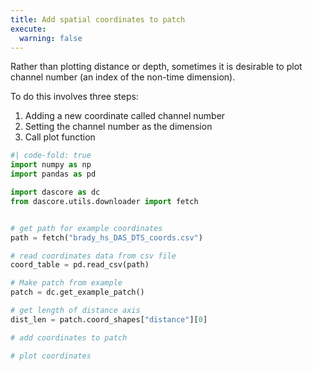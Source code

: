 ```yaml
---
title: Add spatial coordinates to patch
execute:
  warning: false
---
```


Rather than plotting distance or depth, sometimes it is desirable to plot channel number (an index of the non-time dimension).

To do this involves three steps:

1. Adding a new coordinate called channel number
2. Setting the channel number as the dimension
3. Call plot function


```python
#| code-fold: true
import numpy as np
import pandas as pd

import dascore as dc
from dascore.utils.downloader import fetch


# get path for example coordinates
path = fetch("brady_hs_DAS_DTS_coords.csv")

# read coordinates data from csv file
coord_table = pd.read_csv(path)

# Make patch from example
patch = dc.get_example_patch()

# get length of distance axis
dist_len = patch.coord_shapes["distance"][0]


```


```python
# add coordinates to patch

# plot coordinates


```
